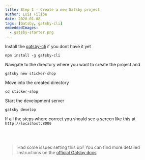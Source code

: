 ```yaml
---
title: Step 1 - Create a new Gatsby project
author: Luis Filipe
date: 2020-01-08
tags: [Gatsby, gatsby-cli]
embeddedImages:
  - gatsby-starter.png
---
```


Install the [gatsby-cli](https://www.gatsbyjs.org/docs/gatsby-cli/) if you dont have it yet

```shell
npm install -g gatsby-cli
```

Navigate to the directory where you want to create the project and

```shell
gatsby new sticker-shop
```

Move into the created directory

```shell
cd sticker-shop
```

Start the development server

```shell
gatsby develop
```

If all the steps where correct you should see a screen like this at `http://localhost:8000`

<EmbeddedImage src={props.embedded.image1} />
   
<br />
<br />   

> Had some issues setting this up?
> You can find more detailed instructions on the [official Gatsby docs](https://www.gatsbyjs.org/docs/quick-start/)

